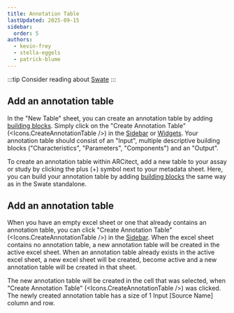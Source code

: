 ```yaml
---
title: Annotation Table
lastUpdated: 2025-09-15
sidebar:
  order: 5
authors: 
  - kevin-frey
  - stella-eggels
  - patrick-blume
---
```



:::tip
Consider reading about [Swate](/nfdi4plants.knowledgebase/swate)
:::

<Tabs syncKey="swateHost">
<TabItem label="Browser">

## Add an annotation table

In the "New Table" sheet, you can create an annotation table by adding [building blocks](/nfdi4plants.knowledgebase/swate/building-blocks). Simply click on the "Create Annotation Table" (<Icons.CreateAnnotationTable />) in the <a href={SwateOverview.src} target="_blank">Sidebar</a> or <a href={SwateOverview.src} target="_blank">Widgets</a>.
Your annotation table should consist of an "Input", multiple descriptive building blocks ("Characteristics", "Parameters", "Components") and an "Output".

To create an annotation table within ARCitect, add a new table to your assay or study by clicking the plus (+) symbol next to your metadata sheet. 
Here, you can build your annotation table by adding [building blocks](/nfdi4plants.knowledgebase/swate/building-blocks) the same way as in the Swate standalone.

</TabItem>
<TabItem label="Excel">

## Add an annotation table

When you have an empty excel sheet or one that already contains an annotation table, you can click "Create Annotation Table" (<Icons.CreateAnnotationTable />) in the <a href={SwateOverview.src} target="_blank">Sidebar</a>.
When the excel sheet contains no annotation table, a new annotation table will be created in the active excel sheet.
When an annotation table already exists in the active excel sheet, a new excel sheet will be created, become active and a new annotation table will be created in that sheet.

The new annotation table will be created in the cell that was selected, when "Create Annotation Table" (<Icons.CreateAnnotationTable />) was clicked.
The newly created annotation table has a size of 1 Input [Source Name] column and row.

</TabItem>
</Tabs>
